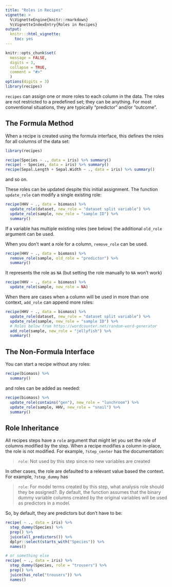 ```yaml
---
title: "Roles in Recipes"
vignette: >
  %\VignetteEngine{knitr::rmarkdown}
  %\VignetteIndexEntry{Roles in Recipes}
output:
  knitr:::html_vignette:
    toc: yes
---
```


```r
knitr::opts_chunk$set(
  message = FALSE,
  digits = 3,
  collapse = TRUE,
  comment = "#>"
  )
options(digits = 3)
library(recipes)
```

`recipes` can assign one or more roles to each column in the data. The roles are not restricted to a predefined set; they can be anything. For most conventional situations, they are typically "predictor" and/or "outcome". 

## The Formula Method

When a recipe is created using the formula interface, this defines the roles for all columns of the data set: 

```r
library(recipes)

recipe(Species ~ ., data = iris) %>% summary()
recipe( ~ Species, data = iris) %>% summary()
recipe(Sepal.Length + Sepal.Width ~ ., data = iris) %>% summary()
```

and so on. 

These roles can be updated despite this initial assignment. The function `update_role` can modify a single existing role:

```r
recipe(HHV ~ ., data = biomass) %>% 
  update_role(dataset, new_role = "dataset split variable") %>% 
  update_role(sample, new_role = "sample ID") %>% 
  summary()
```

If a variable has multiple existing roles (see below) the additional `old_role` argument can be used. 

When you don't want a role for a column, `remove_role` can be used. 

```r
recipe(HHV ~ ., data = biomass) %>% 
  remove_role(sample, old_role = "predictor") %>% 
  summary()
```

It represents the role as `NA` (but setting the role manually to `NA` won't work)

```r
recipe(HHV ~ ., data = biomass) %>% 
  update_role(sample, new_role = NA)
```

When there are cases when a column will be used in more than one context, `add_role` can append more roles:

```r
recipe(HHV ~ ., data = biomass) %>% 
  update_role(dataset, new_role = "dataset split variable") %>% 
  update_role(sample, new_role = "sample ID") %>% 
  # Roles below from https://wordcounter.net/random-word-generator
  add_role(sample, new_role = "jellyfish") %>% 
  summary()
```

## The Non-Formula Interface

You can start a recipe without any roles:

```r
recipe(biomass) %>% 
  summary()
```

and roles can be added as needed:

```r
recipe(biomass) %>% 
  update_role(contains("gen"), new_role = "lunchroom") %>% 
  update_role(sample, HHV, new_role = "snail") %>% 
  summary()
```

## Role Inheritance

All recipes steps have a `role` argument that might let you set the role of columns modified by the step. When a recipe modifies a column in-place, the role is not modified. For example, `?step_center` has the documentation:

> `role`: Not used by this step since no new variables are created

In other cases, the role are defaulted to a relevant value based the context. For example, `?step_dummy` has 

> `role`: For model terms created by this step, what analysis role should they be assigned?. By default, the function assumes that the binary dummy variable columns created by the original variables will be used as predictors in a model.

So, by default, they are predictors but don't have to be:

```r
recipe( ~ ., data = iris) %>% 
  step_dummy(Species) %>% 
  prep() %>% 
  juice(all_predictors()) %>% 
  dplyr::select(starts_with("Species")) %>% 
  names()

# or something else
recipe( ~ ., data = iris) %>% 
  step_dummy(Species, role = "trousers") %>% 
  prep() %>% 
  juice(has_role("trousers")) %>% 
  names()
```
